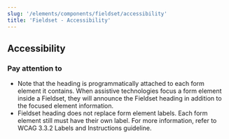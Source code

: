 ```yaml
---
slug: '/elements/components/fieldset/accessibility'
title: 'Fieldset - Accessibility'
---
```


## Accessibility

### Pay attention to
- Note that the heading is programmatically attached to each form element it contains. When assistive technologies focus a form element inside a Fieldset, they will announce the Fieldset heading in addition to the focused element information.
- Fieldset heading does not replace form element labels. Each form element still must have their own label. For more information, refer to <Link href="https://www.w3.org/WAI/WCAG21/Understanding/labels-or-instructions.html" external>WCAG 3.3.2 Labels and Instructions guideline</Link>.


